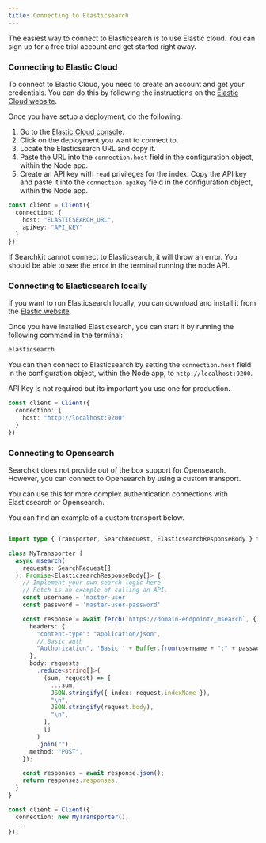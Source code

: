 ```yaml
---
title: Connecting to Elasticsearch
---
```


The easiest way to connect to Elasticsearch is to use Elastic cloud. You can sign up for a free trial account and get started right away.

### Connecting to Elastic Cloud

To connect to Elastic Cloud, you need to create an account and get your credentials. You can do this by following the instructions on the [Elastic Cloud website](https://www.elastic.co/cloud).

Once you have setup a deployment, do the following:

1. Go to the [Elastic Cloud console](https://cloud.elastic.co/).
2. Click on the deployment you want to connect to.
3. Locate the Elasticsearch URL and copy it.
4. Paste the URL into the `connection.host` field in the configuration object, within the Node app.
5. Create an API key with `read` privileges for the index. Copy the API key and paste it into the `connection.apiKey` field in the configuration object, within the Node app. 

```ts
const client = Client({
  connection: {
    host: "ELASTICSEARCH_URL",
    apiKey: "API_KEY"
  }
})
```

If Searchkit cannot connect to Elasticsearch, it will throw an error. You should be able to see the error in the terminal running the node API.

### Connecting to Elasticsearch locally

If you want to run Elasticsearch locally, you can download and install it from the [Elastic website](https://www.elastic.co/downloads/elasticsearch).

Once you have installed Elasticsearch, you can start it by running the following command in the terminal:

```bash
elasticsearch
```

You can then connect to Elasticsearch by setting the `connection.host` field in the configuration object, within the Node app, to `http://localhost:9200`.

API Key is not required but its important you use one for production.

```ts
const client = Client({
  connection: {
    host: "http://localhost:9200"
  }
})
```

### Connecting to Opensearch

Searchkit does not provide out of the box support for Opensearch. However, you can connect to Opensearch by using a custom transport.

You can use this for more complex authentication connections with Elasticsearch or Opensearch.

You can find an example of a custom transport below.

```ts

import type { Transporter, SearchRequest, ElasticsearchResponseBody } from '@searchkit/api'

class MyTransporter {
  async msearch(
    requests: SearchRequest[]
  ): Promise<ElasticsearchResponseBody[]> {
    // Implement your own search logic here
    // Fetch is an example of calling an API.
    const username = 'master-user'
    const password = 'master-user-password'

    const response = await fetch(`https://domain-endpoint/_msearch`, {
      headers: {
        "content-type": "application/json",
        // Basic auth
        "Authorization", 'Basic ' + Buffer.from(username + ":" + password).toString('base64')
      },
      body: requests
        .reduce<string[]>(
          (sum, request) => [
            ...sum,
            JSON.stringify({ index: request.indexName }),
            "\n",
            JSON.stringify(request.body),
            "\n",
          ],
          []
        )
        .join(""),
      method: "POST",
    });

    const responses = await response.json();
    return responses.responses;
  }
}

const client = Client({
  connection: new MyTransporter(),
  ...
});
```

